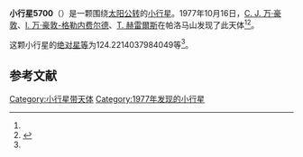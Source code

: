 {{Infobox planet
| bgcolour = #FFFFC0
| name = 5700 Homerus
| symbol = 
| image = 
| caption = 
| discovery = yes
| discovery_ref = 
| discoverer = [[科内利斯·约翰内斯·万·豪敦|C. J. 万·豪敦]]、[[英格丽·万·豪敦-格勒内费尔德|I. 万·豪敦-格勒内费尔德]]、[[湯姆·赫雷爾斯|T. 赫雷爾斯]]
| discovery_site = [[帕洛马山|帕洛马山]] 
| discovered = 1977年10月16日
| designations = yes
| mp_name = 
| named_after = 
| alt_names = 5166 T-3/ 1985 QA
| mp_category = [[主带小行星|主带小行星]]
| orbit_ref = <ref name="a">[http://ssd.jpl.nasa.gov/sbdb.cgi?sstr=5700 5700 Homerus] {{Wayback|url=http://ssd.jpl.nasa.gov/sbdb.cgi?sstr=5700 |date=20210717072549 }}，小行星數據庫瀏覽器（JPL Small-Body Database Browser）－[[美国国家航空航天局|美国国家航空航天局]]喷气推进实验室</ref>
| epoch = 2456400.5 (2013年4月18日更新)
| aphelion = {{convert|3.024698125502204|AU|km|3|abbr=on|lk=out}}
| perihelion = {{convert|2.165168085270811|AU|km|3|abbr=on}}
| semimajor = {{convert|2.594933105386507|AU|km|3|abbr=on}}
| eccentricity = 0.165616994
| period = 1526.819426 [[日|日]]<br />4.18[[儒略年|儒略年]]
| avg_speed = 
| inclination = 12.9322288538564
| asc_node = 163.7067394351158
| mean_anomaly = 
| arg_peri = 124.2214037984049
| satellites = 
| physical_characteristics = yes
| dimensions = 
| mass = 
| density = 
| surface_grav = 
| escape_velocity = 
| sidereal_day = 
| axial_tilt = 
| pole_ecliptic_lat = 
| pole_ecliptic_lon = 
| albedo = 
| temperatures= 
| temp_name1 = 
| mean_temp_1 = 
| max_temp_1 = 
| temp_name2 = 
| max_temp_2 = 
| spectral_type = 
| abs_magnitude = 124.2214037984049
}}

'''小行星5700'''（{{lang-en|5700 Homerus}}）是一颗围绕[[太阳|太阳]][[公转|公转]]的[[小行星|小行星]]。1977年10月16日，[[科内利斯·约翰内斯·万·豪敦|C. J. 万·豪敦]]、[[英格丽·万·豪敦-格勒内费尔德|I. 万·豪敦-格勒内费尔德]]、[[湯姆·赫雷爾斯|T. 赫雷爾斯]]在帕洛马山发现了此天体<ref name="a" /><ref>{{cite news|title=小行星列表|url=http://cfa-www.harvard.edu/iau/lists/NumberedMPs.txt|accessdate=2013-07-08|newspaper=哈佛大学|archive-date=2008-05-17|archive-url=https://web.archive.org/web/20080517010638/http://cfa-www.harvard.edu/iau/lists/NumberedMPs.txt|dead-url=no}}</ref>。

这颗小行星的[[绝对星等|绝对星等]]为124.2214037984049等<ref name="a" />。

==参考文献==
{{reflist}}
{{Minor Planet Number|[[小行星5699|小行星5699]]|[[小行星5701|小行星5701]]}}

{{小天体}}

[[Category:小行星带天体|Category:小行星带天体]]
[[Category:1977年发现的小行星|Category:1977年发现的小行星]]

{{asteroid-stub}}